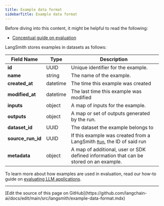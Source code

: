 ```yaml
---
title: Example data format
sidebarTitle: Example data format
---
```


<Check>
Before diving into this content, it might be helpful to read the following:

* [Conceptual guide on evaluation](/langsmith/evaluation-concepts)
</Check>

LangSmith stores examples in datasets as follows:

| Field Name          | Type     | Description                                                                                                       |
| ------------------- | -------- | ----------------------------------------------------------------------------------------------------------------- |
| **id**              | UUID     | Unique identifier for the example.                                                                                |
| **name**            | string   | The name of the example.                                                                                          |
| **created\_at**     | datetime | The time this example was created                                                                                 |
| **modified\_at**    | datetime | The last time this example was modified                                                                           |
| **inputs**          | object   | A map of inputs for the example.                                                                                  |
| **outputs**         | object   | A map or set of outputs generated by the run.                                                                     |
| **dataset\_id**     | UUID     | The dataset the example belongs to                                                                                |
| **source\_run\_id** | UUID     | If this example was created from a LangSmith [`Run`](/langsmith/run-data-format), the ID of said run |
| **metadata**        | object   | A map of additional, user or SDK defined information that can be stored on an example.                            |

To learn more about how examples are used in evaluation, read our how-to guide on [evaluating LLM applications](/langsmith/evaluate-llm-application).

---

<Callout icon="pen-to-square" iconType="regular">
  [Edit the source of this page on GitHub](https://github.com/langchain-ai/docs/edit/main/src/langsmith/example-data-format.mdx)
</Callout>
